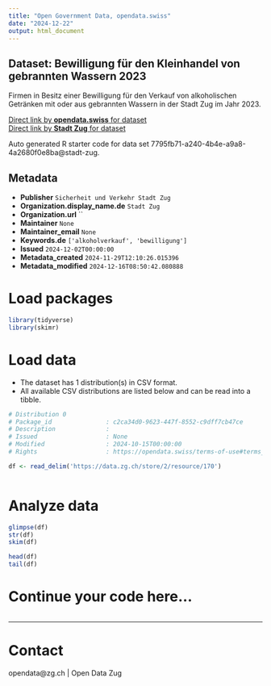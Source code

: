 ```yaml
---
title: "Open Government Data, opendata.swiss"
date: "2024-12-22"
output: html_document
---
```


## Dataset: Bewilligung für den Kleinhandel von gebrannten Wassern 2023

Firmen in Besitz einer Bewilligung für den Verkauf von alkoholischen Getränken mit oder aus gebrannten Wassern in der Stadt Zug im Jahr 2023.

[Direct link by **opendata.swiss** for dataset](https://opendata.swiss/de/dataset/bewilligung-fur-den-kleinhandel-von-gebrannten-wassern-2023)<br>
[Direct link by **Stadt Zug** for dataset](https://www.stadtzug.ch/dienstleistungen/67159)

Auto generated R starter code for data set 7795fb71-a240-4b4e-a9a8-4a2680f0e8ba@stadt-zug.

## Metadata

- **Publisher** `Sicherheit und Verkehr Stadt Zug`
- **Organization.display_name.de** `Stadt Zug`
- **Organization.url** ``
- **Maintainer** `None`
- **Maintainer_email** `None`
- **Keywords.de** `['alkoholverkauf', 'bewilligung']`
- **Issued** `2024-12-02T00:00:00`
- **Metadata_created** `2024-11-29T12:10:26.015396`
- **Metadata_modified** `2024-12-16T08:50:42.080888`


# Load packages

```r

library(tidyverse)
library(skimr)

```

# Load data

-   The dataset has 1 distribution(s) in CSV format.
-   All available CSV distributions are listed below and can be read into a tibble.

```r

# Distribution 0
# Package_id               : c2ca34d0-9623-447f-8552-c9dff7cb47ce
# Description              : 
# Issued                   : None
# Modified                 : 2024-10-15T00:00:00
# Rights                   : https://opendata.swiss/terms-of-use#terms_by

df <- read_delim('https://data.zg.ch/store/2/resource/170')



```

# Analyze data

```r

glimpse(df)
str(df)
skim(df)

head(df)
tail(df)

```

# Continue your code here...

```r

```

------------------------------------------------------------------------

# Contact

opendata@zg.ch | Open Data Zug

